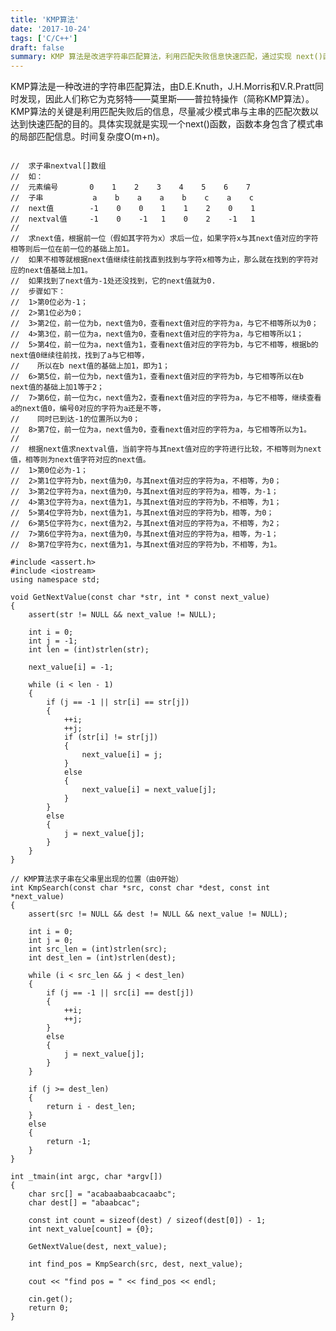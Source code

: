 ```yaml
---
title: 'KMP算法'
date: '2017-10-24'
tags: ['C/C++']
draft: false
summary: KMP 算法是改进字符串匹配算法，利用匹配失败信息快速匹配，通过实现 next()函数包含模式串局部匹配信息。文中还给出求子串 nextval[]数组的步骤及代码，如 GetNextValue 和 KmpSearch 函数，最后展示了在特定字符串中的搜索示例。 
---
```


KMP算法是一种改进的字符串匹配算法，由D.E.Knuth，J.H.Morris和V.R.Pratt同时发现，因此人们称它为克努特——莫里斯——普拉特操作（简称KMP算法）。KMP算法的关键是利用匹配失败后的信息，尽量减少模式串与主串的匹配次数以达到快速匹配的目的。具体实现就是实现一个next()函数，函数本身包含了模式串的局部匹配信息。时间复杂度O(m+n)。
```

//	求子串nextval[]数组
//	如：	
//	元素编号       0    1    2    3    4    5    6    7
//	子串           a    b    a    a    b    c    a    c
//	next值        -1    0    0    1    1    2    0    1
//	nextval值     -1    0    -1   1    0    2    -1   1
//
//	求next值，根据前一位（假如其字符为x）求后一位，如果字符x与其next值对应的字符相等则后一位在前一位的基础上加1。
//	如果不相等就根据next值继续往前找直到找到与字符x相等为止，那么就在找到的字符对应的next值基础上加1。
//	如果找到了next值为-1处还没找到，它的next值就为0.
//	步骤如下：
//	1>第0位必为-1；
//	2>第1位必为0；
//	3>第2位，前一位为b，next值为0，查看next值对应的字符为a，与它不相等所以为0；
//	4>第3位，前一位为a，next值为0，查看next值对应的字符为a，与它相等所以1；
//	5>第4位，前一位为a，next值为1，查看next值对应的字符为b，与它不相等，根据b的next值0继续往前找，找到了a与它相等，
//	  所以在b next值的基础上加1，即为1；
//	6>第5位，前一位为b，next值为1，查看next值对应的字符为b，与它相等所以在b next值的基础上加1等于2；
//	7>第6位，前一位为c，next值为2，查看next值对应的字符为a，与它不相等，继续查看a的next值0，编号0对应的字符为a还是不等，
//    同时已到达-1的位置所以为0；
//	8>第7位，前一位为a，next值为0，查看next值对应的字符为a，与它相等所以为1。
//
//	根据next值求nextval值，当前字符与其next值对应的字符进行比较，不相等则为next值，相等则为next值字符对应的next值。
//	1>第0位必为-1；
//	2>第1位字符为b，next值为0，与其next值对应的字符为a，不相等，为0；
//	3>第2位字符为a，next值为0，与其next值对应的字符为a，相等，为-1；
//	4>第3位字符为a，next值为1，与其next值对应的字符为b，不相等，为1；
//	5>第4位字符为b，next值为1，与其next值对应的字符为b，相等，为0；
//	6>第5位字符为c，next值为2，与其next值对应的字符为a，不相等，为2；
//	7>第6位字符为a，next值为0，与其next值对应的字符为a，相等，为-1；
//	8>第7位字符为c，next值为1，与其next值对应的字符为b，不相等，为1。

#include <assert.h>
#include <iostream>
using namespace std;

void GetNextValue(const char *str, int * const next_value)
{
	assert(str != NULL && next_value != NULL);

	int i = 0;
	int j = -1;
	int len = (int)strlen(str);

	next_value[i] = -1;

	while (i < len - 1)
	{
		if (j == -1 || str[i] == str[j])
		{
			++i;
			++j;
			if (str[i] != str[j])
			{
				next_value[i] = j;
			}
			else
			{
				next_value[i] = next_value[j];
			}
		}
		else
		{
			j = next_value[j];
		}
	}
}

// KMP算法求子串在父串里出现的位置（由0开始）
int KmpSearch(const char *src, const char *dest, const int *next_value)
{
	assert(src != NULL && dest != NULL && next_value != NULL);

	int i = 0;
	int j = 0;
	int src_len = (int)strlen(src);
	int dest_len = (int)strlen(dest);

	while (i < src_len && j < dest_len)
	{
		if (j == -1 || src[i] == dest[j])
		{
			++i;
			++j;
		}
		else
		{
			j = next_value[j];
		}
	}

	if (j >= dest_len)
	{
		return i - dest_len;
	}
	else
	{
		return -1;
	}
}

int _tmain(int argc, char *argv[])
{
	char src[] = "acabaabaabcacaabc";
	char dest[] = "abaabcac";

	const int count = sizeof(dest) / sizeof(dest[0]) - 1;
	int next_value[count] = {0};

	GetNextValue(dest, next_value);

	int find_pos = KmpSearch(src, dest, next_value);
	
	cout << "find pos = " << find_pos << endl;
	
	cin.get();
	return 0;
}


```